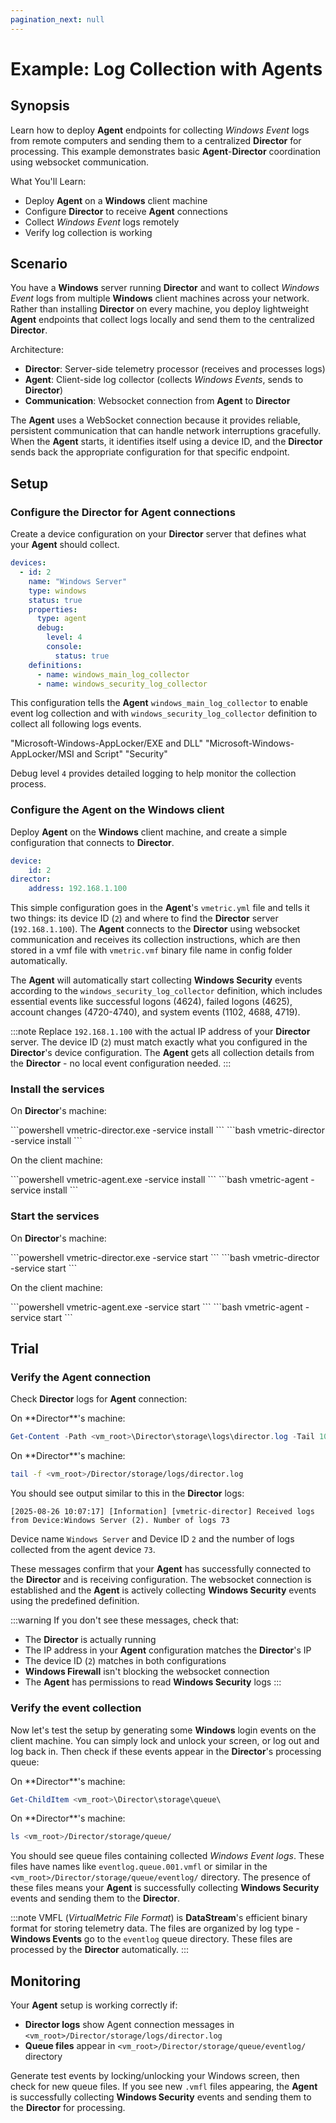```yaml
---
pagination_next: null
---
```


# Example: Log Collection with Agents

## Synopsis

Learn how to deploy **Agent** endpoints for collecting _Windows Event_ logs from remote computers and sending them to a centralized **Director** for processing. This example demonstrates basic **Agent**-**Director** coordination using websocket communication.

What You'll Learn:

- Deploy **Agent** on a **Windows** client machine
- Configure **Director** to receive **Agent** connections
- Collect _Windows Event_ logs remotely
- Verify log collection is working

## Scenario

You have a **Windows** server running **Director** and want to collect _Windows Event_ logs from multiple **Windows** client machines across your network. Rather than installing **Director** on every machine, you deploy lightweight **Agent** endpoints that collect logs locally and send them to the centralized **Director**.

Architecture:

- **Director**: Server-side telemetry processor (receives and processes logs)
- **Agent**: Client-side log collector (collects _Windows Events_, sends to **Director**)
- **Communication**: Websocket connection from **Agent** to **Director**

The **Agent** uses a WebSocket connection because it provides reliable, persistent communication that can handle network interruptions gracefully. When the **Agent** starts, it identifies itself using a device ID, and the **Director** sends back the appropriate configuration for that specific endpoint.

## Setup

### Configure the Director for Agent connections

Create a device configuration on your **Director** server that defines what your **Agent** should collect.

```yaml title="<vm_root>/Director/config/windows-log-collector.yml"
devices:
  - id: 2
    name: "Windows Server"
    type: windows
    status: true
    properties:
      type: agent
      debug:
        level: 4
        console:
          status: true
    definitions: 
      - name: windows_main_log_collector
      - name: windows_security_log_collector
```

This configuration tells the **Agent** `windows_main_log_collector` to enable event log collection and with `windows_security_log_collector` definition to collect all following logs events. 

"Microsoft-Windows-AppLocker/EXE and DLL"
"Microsoft-Windows-AppLocker/MSI and Script"
"Security"

Debug level `4` provides detailed logging to help monitor the collection process.
 

### Configure the Agent on the Windows client

<Topic id="single-node-deployment-agent">Deploy **Agent**</Topic> on the **Windows** client machine, and create a simple configuration that connects to **Director**.

```yaml title="<vm_root>/Agent/config/vmetric.yml"
device:
    id: 2
director:
    address: 192.168.1.100
```

This simple configuration goes in the **Agent**'s `vmetric.yml` file and tells it two things: its device ID (`2`) and where to find the **Director** server (`192.168.1.100`). The **Agent** connects to the **Director** using websocket communication and receives its collection instructions, which are then stored in a vmf file with `vmetric.vmf`  binary file name in config folder automatically.

The **Agent** will automatically start collecting **Windows Security** events according to the `windows_security_log_collector` definition, which includes essential events like successful logons (4624), failed logons (4625), account changes (4720-4740), and system events (1102, 4688, 4719).

:::note
Replace `192.168.1.100` with the actual IP address of your **Director** server. The device ID (`2`) must match exactly what you configured in the **Director**'s device configuration. The **Agent** gets all collection details from the **Director** - no local event configuration needed.
:::

### Install the services

On **Director**'s machine:

<Tabs>
  <TabItem value="powershell" label="PowerShell" default>
    ```powershell
    vmetric-director.exe -service install
    ```
  </TabItem>
  <TabItem value="bash" label="Bash">
    ```bash
    vmetric-director -service install
    ```
  </TabItem>
</Tabs>

On the client machine:

<Tabs>
  <TabItem value="powershell" label="PowerShell" default>
    ```powershell
    vmetric-agent.exe -service install
    ```
  </TabItem>
  <TabItem value="bash" label="Bash">
    ```bash
    vmetric-agent -service install
    ```
  </TabItem>
</Tabs>


### Start the services

On **Director**'s machine:

<Tabs>
  <TabItem value="powershell" label="PowerShell" default>
    ```powershell
    vmetric-director.exe -service start
    ```
  </TabItem>
  <TabItem value="bash" label="Bash">
    ```bash
    vmetric-director -service start
    ```
  </TabItem>
</Tabs>

On the client machine:

<Tabs>
  <TabItem value="powershell" label="PowerShell" default>
    ```powershell
    vmetric-agent.exe -service start
    ```
  </TabItem>
  <TabItem value="bash" label="Bash">
    ```bash
    vmetric-agent -service start
    ```
  </TabItem>
</Tabs>

## Trial

### Verify the Agent connection

Check **Director** logs for **Agent** connection:

<Tabs>
  <TabItem value="powershell" label="PowerShell" default>
  On **Director**'s machine:
    
  ```powershell
  Get-Content -Path <vm_root>\Director\storage\logs\director.log -Tail 10 -Wait
  ```
  </TabItem>
  <TabItem value="bash" label="Bash">
  On **Director**'s machine:

  ```bash
  tail -f <vm_root>/Director/storage/logs/director.log
  ```
  </TabItem>
</Tabs>

You should see output similar to this in the **Director** logs:

```
[2025-08-26 10:07:17] [Information] [vmetric-director] Received logs from Device:Windows Server (2). Number of logs 73
```
Device name `Windows Server` and Device ID `2` and the number of logs collected from the agent device `73`.

These messages confirm that your **Agent** has successfully connected to the **Director** and is receiving configuration. The websocket connection is established and the **Agent** is actively collecting **Windows Security** events using the predefined definition.

:::warning
If you don't see these messages, check that:
- The **Director** is actually running
- The IP address in your **Agent** configuration matches the **Director**'s IP
- The device ID (`2`) matches in both configurations
- **Windows Firewall** isn't blocking the websocket connection
- The **Agent** has permissions to read **Windows Security** logs
:::

### Verify the event collection

Now let's test the setup by generating some **Windows** login events on the client machine. You can simply lock and unlock your screen, or log out and log back in. Then check if these events appear in the **Director**'s processing queue:

<Tabs>
  <TabItem value="powershell" label="PowerShell" default>
  On **Director**'s machine:
  
  ```powershell
  Get-ChildItem <vm_root>\Director\storage\queue\
  ```
  </TabItem>
  <TabItem value="bash" label="Bash">
  On **Director**'s machine:

  ```bash
  ls <vm_root>/Director/storage/queue/
  ```
  </TabItem>
</Tabs>

You should see queue files containing collected _Windows Event logs_. These files have names like `eventlog.queue.001.vmfl` or similar in the `<vm_root>/Director/storage/queue/eventlog/` directory. The presence of these files means your **Agent** is successfully collecting **Windows Security** events and sending them to the **Director**.

:::note
VMFL (_VirtualMetric File Format_) is **DataStream**'s efficient binary format for storing telemetry data. The files are organized by log type - **Windows Events** go to the `eventlog` queue directory. These files are processed by the **Director** automatically.
:::

## Monitoring

Your **Agent** setup is working correctly if:

- **Director logs** show Agent connection messages in `<vm_root>/Director/storage/logs/director.log`
- **Queue files** appear in `<vm_root>/Director/storage/queue/eventlog/` directory

Generate test events by locking/unlocking your Windows screen, then check for new queue files. If you see new `.vmfl` files appearing, the **Agent** is successfully collecting **Windows Security** events and sending them to the **Director** for processing.
